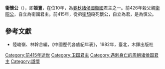 {{Emperorcn box
|圖像=
|圖說=
|名稱=衛怀公
|姓名=名：亶
|諡號=怀
|政權=[[卫國|卫國]]
|出生日期=？
|逝世日期=前415年
|在位=前426年—前415年
|父=衞昭公
}}
'''衞懷公'''（{{bd|？||前415年|catIdx=J}}），即'''姬亶'''，在位10年，為[[春秋时期|春秋]][[諸侯國|諸侯國]][[衞國|衞國]]君主之一。前426年殺父親[[衞昭公|衞昭公]]，自立為衞國君主。前415年，從弟[[衞慎公|衞頹]]殺死懷公，自立為君，是為慎公。

==參考文獻==
*陸峻嶺、林幹合編，《中國歷代各族紀年表》，1982年，臺北，木鐸出版社

{{start box}}
{{s-before|[[衞昭公|衞昭公]]}}
{{s-title|[[春秋时期|春秋]][[衞國|衞國]]君主|前426年--前415年}}
{{s-after|[[衞慎公|衞慎公]]}}
{{end box}}
{{卫国君主}}

[[Category:前415年逝世|Category:前415年逝世]]
[[Category:卫国君主|Category:卫国君主]]
[[Category:遇刺身亡的周朝诸侯国君主|Category:遇刺身亡的周朝诸侯国君主]]
[[Category:諡懷|Category:諡懷]]